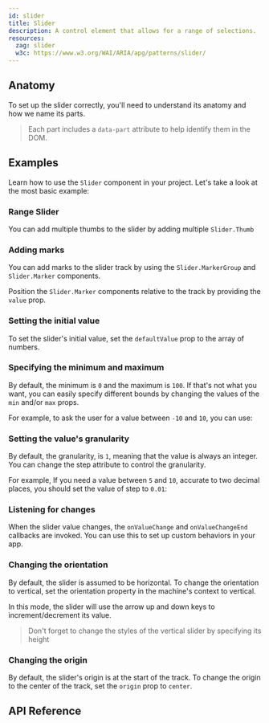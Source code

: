 ```yaml
---
id: slider
title: Slider
description: A control element that allows for a range of selections.
resources:
  zag: slider
  w3c: https://www.w3.org/WAI/ARIA/apg/patterns/slider/
---
```


<ComponentPreview id="Slider" />

## Anatomy

To set up the slider correctly, you'll need to understand its anatomy and how we
name its parts.

> Each part includes a `data-part` attribute to help identify them in the DOM.

<Anatomy id="slider" />

## Examples

Learn how to use the `Slider` component in your project. Let's take a look at
the most basic example:

<Example id="basic" />

### Range Slider

You can add multiple thumbs to the slider by adding multiple `Slider.Thumb`

<Example id="range" />

### Adding marks

You can add marks to the slider track by using the `Slider.MarkerGroup` and
`Slider.Marker` components.

Position the `Slider.Marker` components relative to the track by providing the
`value` prop.

<Example id="withMarks" />

### Setting the initial value

To set the slider's initial value, set the `defaultValue` prop to the array of
numbers.

<Example id="initialValue" />

### Specifying the minimum and maximum

By default, the minimum is `0` and the maximum is `100`. If that's not what you
want, you can easily specify different bounds by changing the values of the
`min` and/or `max` props.

For example, to ask the user for a value between `-10` and `10`, you can use:

<Example id="minMax" />

### Setting the value's granularity

By default, the granularity, is `1`, meaning that the value is always an
integer. You can change the step attribute to control the granularity.

For example, If you need a value between `5` and `10`, accurate to two decimal
places, you should set the value of step to `0.01`:

<Example id="step" />

### Listening for changes

When the slider value changes, the `onValueChange` and `onValueChangeEnd`
callbacks are invoked. You can use this to set up custom behaviors in your app.

<Example id="onEvent" />

### Changing the orientation

By default, the slider is assumed to be horizontal. To change the orientation to
vertical, set the orientation property in the machine's context to vertical.

In this mode, the slider will use the arrow up and down keys to
increment/decrement its value.

> Don't forget to change the styles of the vertical slider by specifying its
> height

<Example id="vertical" />

### Changing the origin

By default, the slider's origin is at the start of the track. To change the
origin to the center of the track, set the `origin` prop to `center`.

<Example id="centerOrigin" />

## API Reference

<ComponentTypes id="slider" />
